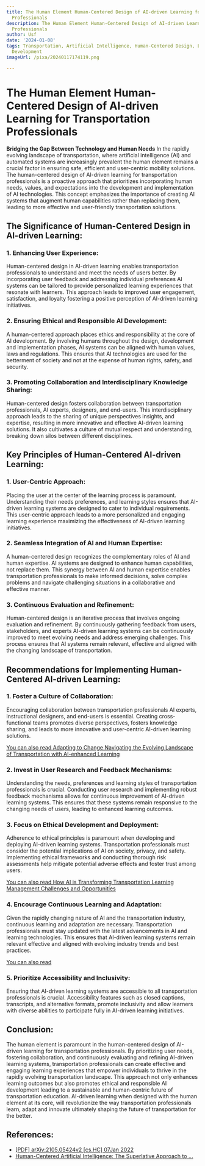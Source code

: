 ```yaml
---
title: The Human Element Human-Centered Design of AI-driven Learning for Transportation
  Professionals
description: The Human Element Human-Centered Design of AI-driven Learning for Transportation
  Professionals
author: Usf
date: '2024-01-08'
tags: Transportation, Artificial Intelligence, Human-Centered Design, Learning, Professional
  Development
imageUrl: /pixa/20240117174119.png

---
```

# The Human  Element Human-Centered Design of AI-driven Learning for  Transportation Professionals

**Bridging the Gap  Between Technology and Human Needs**
In the rapidly evolving landscape  of transportation, where artificial intelligence (AI)  and automated systems are increasingly prevalent the human element  remains a crucial factor in ensuring safe, efficient and user-centric mobility solutions. The human-centered design of AI-driven learning for transportation professionals is a proactive approach  that prioritizes incorporating human needs, values, and expectations into  the development and implementation of AI technologies. This concept emphasizes the importance of creating AI systems that augment human  capabilities  rather than replacing them, leading to more effective and user-friendly transportation  solutions.

## The Significance of Human-Centered Design  in AI-driven Learning:

### 1.  Enhancing User Experience:
Human-centered design in AI-driven learning enables transportation professionals to understand and meet  the  needs of users better. By incorporating user  feedback and addressing individual preferences AI systems  can be tailored to provide personalized learning experiences that resonate with  learners. This  approach  leads to improved user engagement, satisfaction, and loyalty fostering a positive perception of AI-driven learning initiatives.

### 2. Ensuring Ethical and Responsible AI Development:
A human-centered approach  places ethics and responsibility at the core of AI development. By involving humans throughout  the design,  development and implementation phases, AI systems can be aligned with human values, laws and  regulations. This ensures that AI technologies are used for the betterment of society and not at the expense of human rights, safety,  and security.

### 3. Promoting Collaboration and Interdisciplinary Knowledge Sharing:
Human-centered design fosters collaboration between transportation professionals,  AI experts, designers, and  end-users. This interdisciplinary  approach leads to the  sharing of  unique perspectives insights, and expertise, resulting in more innovative  and effective AI-driven learning solutions. It  also cultivates a culture of mutual respect and understanding, breaking down silos between different disciplines.

## Key Principles of Human-Centered AI-driven  Learning:

### 1. User-Centric Approach:
Placing the user at the  center of the learning  process is paramount. Understanding their needs preferences, and learning styles ensures that AI-driven learning systems are designed to cater to individual requirements. This user-centric approach leads to a more personalized and engaging learning experience maximizing the effectiveness  of AI-driven learning initiatives.

### 2.  Seamless  Integration  of AI and Human Expertise:
A human-centered  design recognizes the complementary roles of AI and human  expertise. AI systems are designed to enhance human capabilities, not replace them. This synergy between  AI  and human expertise enables transportation professionals to make  informed  decisions, solve complex problems and navigate challenging  situations in a collaborative  and effective manner.

### 3. Continuous Evaluation and Refinement:
Human-centered design is an iterative  process that involves ongoing evaluation and refinement. By continuously gathering feedback from users, stakeholders, and experts  AI-driven learning systems can be continuously improved to meet  evolving needs and address emerging challenges. This process ensures that AI systems  remain relevant, effective  and aligned  with the changing  landscape  of transportation.

## Recommendations for Implementing Human-Centered AI-driven Learning:

### 1. Foster a Culture of Collaboration:
Encouraging collaboration between transportation professionals AI experts, instructional designers, and end-users is essential. Creating cross-functional teams promotes diverse perspectives, fosters knowledge sharing, and leads to more innovative and user-centric AI-driven  learning solutions.

[You can also read Adapting to Change Navigating the Evolving Landscape of Transportation with  AI-enhanced Learning](Adapting%20to%20Change%20Navigating%20the%20Evolving%20Landscape%20of%20Transportation%20with%20AI-enhanced%20Learning)


### 2. Invest in User Research and  Feedback Mechanisms:
Understanding the needs, preferences and  learning styles of transportation professionals is crucial. Conducting user research and implementing robust feedback mechanisms allows  for continuous improvement  of AI-driven learning systems. This ensures that these systems remain responsive to the changing needs  of users, leading to enhanced learning outcomes.

### 3. Focus on Ethical  Development and Deployment:
Adherence  to ethical principles is paramount when developing and deploying AI-driven learning systems. Transportation professionals  must consider the potential implications of  AI on society, privacy, and safety.  Implementing ethical frameworks and conducting thorough  risk assessments help mitigate potential  adverse effects and foster trust among users.

[You can also read How AI is Transforming Transportation Learning Management Challenges and Opportunities](How%20AI%20is%20Transforming%20Transportation%20Learning%20Management%20Challenges%20and%20Opportunities)


### 4. Encourage Continuous Learning and Adaptation:
Given the rapidly changing nature of AI  and the transportation industry, continuous learning and adaptation are necessary. Transportation professionals must stay  updated with the latest advancements in AI and learning technologies. This ensures that AI-driven learning systems  remain relevant effective and aligned with evolving industry trends and best practices.

[You can also read ]()


### 5. Prioritize Accessibility and Inclusivity:
Ensuring that AI-driven learning systems are accessible to all transportation professionals is  crucial. Accessibility features such as closed captions, transcripts, and alternative formats, promote  inclusivity and allow learners with diverse abilities to participate fully in AI-driven learning initiatives.

## Conclusion:
The human element is paramount  in  the human-centered design of AI-driven learning for transportation professionals. By prioritizing user needs, fostering collaboration, and continuously evaluating and refining AI-driven learning  systems, transportation professionals can create effective and engaging learning experiences that empower individuals to thrive  in  the rapidly evolving transportation landscape. This approach not only enhances learning outcomes but also promotes ethical and responsible  AI development leading to a sustainable and human-centric future of transportation education. AI-driven learning when designed with the human  element at its  core, will revolutionize the way transportation professionals learn, adapt  and innovate ultimately shaping the future of  transportation for the better.

## References:
- [[PDF] arXiv:2105.05424v2 [cs.HC] 07Jan 2022](https://arxiv.org/pdf/2105.05424)
- [Human-Centered Artificial Intelligence: The Superlative Approach to ...](https://www.mdpi.com/2071-1050/14/13/7804)
